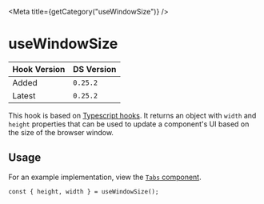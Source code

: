 
<Meta title={getCategory("useWindowSize")} />

# useWindowSize

| Hook Version | DS Version |
| ------------ | ---------- |
| Added        | `0.25.2`   |
| Latest       | `0.25.2`   |

This hook is based on [Typescript hooks](https://usehooks-typescript.com/react-hook/use-window-size).
It returns an object with `width` and `height` properties that can be used to
update a component's UI based on the size of the browser window.

## Usage

For an example implementation, view the [`Tabs` component](https://github.com/NYPL/nypl-design-system/blob/development/src/components/Tabs/Tabs.tsx).

```tsx
const { height, width } = useWindowSize();
```
